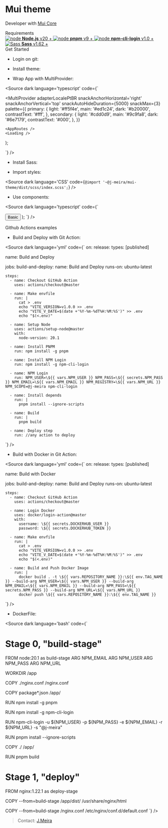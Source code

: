 

<Meta title='Introduction' />

<style>
  {`
    .subheading {
      --mediumdark: '#999999';
      font-weight: 700;
      font-size: 13px;
      color: #999;
      letter-spacing: 6px;
      line-height: 24px;
      text-transform: uppercase;
      margin-bottom: 12px;
      margin-top: 40px;
    }

    .link-list {
      display: grid;
      grid-template-columns: 1fr;
      grid-template-rows: 1fr;
      row-gap: 10px;
    }

    @media (min-width: 620px) {
      .link-list {
        row-gap: 20px;
        column-gap: 20px;
        grid-template-columns: 1fr 1fr 1fr 1fr;
      }
    }

    @media all and (-ms-high-contrast:none) {
    .link-list {
        display: -ms-grid;
        -ms-grid-columns: 1fr 1fr 1fr 1fr;
        -ms-grid-rows: 1fr 1fr 1fr 1fr;
      }
    }

    .link-item {
      display: block;
      padding: 20px;
      border: 1px solid #00000010;
      border-radius: 5px;
      transition: background 150ms ease-out, border 150ms ease-out, transform 150ms ease-out;
      color: #333333;
      display: flex;
      align-items: flex-start;
    }

    .link-item:hover {
      border-color: #1EA7FD50;
      transform: translate3d(0, -3px, 0);
      box-shadow: rgba(0, 0, 0, 0.08) 0 3px 10px 0;
    }

    .link-item:active {
      border-color: #1EA7FD;
      transform: translate3d(0, 0, 0);
    }

    .link-item strong {
      font-weight: 700;
      display: block;
      margin-bottom: 2px;
    }

    .link-item img {
      height: 40px;
      width: 40px;
      margin-right: 15px;
      flex: none;
    }

    .link-item span,
    .link-item p {
      margin: 0;
      font-size: 14px;
      line-height: 20px;
    }

    .tip {
      display: inline-block;
      border-radius: 1em;
      font-size: 11px;
      line-height: 12px;
      font-weight: 700;
      background: #E7FDD8;
      color: #66BF3C;
      padding: 4px 12px;
      margin-right: 10px;
      vertical-align: top;
    }

    .tip-wrapper {
      font-size: 13px;
      line-height: 20px;
      margin-top: 40px;
      margin-bottom: 40px;
    }

    .tip-wrapper code {
      font-size: 12px;
      display: inline-block;
    }
  `}
</style>

# Mui theme

Developer with [Mui Core](https://mui.com/core/#/)

<div className='subheading'>Requirements</div>

<div className='link-list'>
  <a
    className='link-item'
    href='https://nodejs.org/en/download/'
    target='_blank'
  >
    <img src={Node} alt='node' />
    <span>
      <strong>Node.js</strong> v20 +
    </span>
  </a>
  <a
    className='link-item'
    href='https://pnpm.io/installation'
    target='_blank'
  >
    <img src={Pnpm} alt='node' />
    <span>
      <strong>pnpm</strong> v9 +
    </span>
  </a>
  <a
    className='link-item'
    href='https://www.npmjs.com/package/npm-cli-login'
    target='_blank'
  >
    <img src={Code} alt='node' />
    <span>
      <strong>npm-cli-login</strong> v1.0 +
    </span>
  </a>
  <a
    className='link-item'
    href='https://www.npmjs.com/package/sass'
    target='_blank'
  >
    <img src={Sass} alt='Sass' />
    <span>
      <strong>Sass</strong> v1.62 +
    </span>
  </a>

</div>

<div className='subheading'>Get Started</div>

- Login on git:

<Source
  dark
  language='bash'
  code='npm login --registry=https://npm.pkg.github.com --scope=@j-meira'
/>

- Install theme:

<Source dark language='bash' code='pnpm add @j-meira/mui-theme' />

- Wrap App with MultiProvider:

<Source
  dark
  language='typescript'
  code={`


  <MultiProvider
    adapterLocalePtBR
    snackAnchorHorizontal='right'
    snackAnchorVertical='top'
    snackAutoHideDuration={5000}
    snackMax={3}
    palette={{
      primary: {
        light: '#ff5f4e',
        main: '#ed1c24',
        dark: '#b20000',
        contrastText: '#fff',
      },
      secondary: {
        light: '#cdd0d9',
        main: '#9c9fa8',
        dark: '#6e7179',
        contrastText: '#000',
      },
    }}
  >
    <AppRoutes />
    <Loading />
  </MultiProvider>
);

`}
/>

- Install Sass:

<Source dark language='bash' code='pnpm add sass' />

- Import styles:

<Source
  dark
  language='CSS'
  code={`@import '~@j-meira/mui-theme/dist/scss/index.scss';`}
/>

- Use components:

<Source
  dark
  language='typescript'
  code={`

  <Button>Basic</Button>
);
  `}
/>

<div className='subheading'>Github Actions examples</div>

- Build and Deploy with Git Action:

<Source
  dark
  language='yml'
  code={`
  on:
  release:
    types: [published]

name: Build and Deploy

jobs:
build-and-deploy:
name: Build and Deploy
runs-on: ubuntu-latest

    steps:
      - name: Checkout GitHub Action
        uses: actions/checkout@master

      - name: Make envfile
        run: |
          cat > .env
          echo "VITE_VERSION=v1.0.0 >> .env
          echo "VITE_V_DATE=$(date +'%Y-%m-%dT%H:%M:%S')" >> .env
          echo "$(<.env)"

      - name: Setup Node
        uses: actions/setup-node@master
        with:
          node-version: 20.1

      - name: Install PNPM
        run: npm install -g pnpm

      - name: Install NPM Login
        run: npm install -g npm-cli-login

      - name: NPM Login
        run: NPM_USER=\${{ vars.NPM_USER }} NPM_PASS=\${{ secrets.NPM_PASS }} NPM_EMAIL=\${{ vars.NPM_EMAIL }} NPM_REGISTRY=\${{ vars.NPM_URL }} NPM_SCOPE=@j-meira npm-cli-login

      - name: Install depends
        run: |
          pnpm install --ignore-scripts

      - name: Build
        run: |
          pnpm build

      - name: Deploy step
        run: //any action to deploy

`}
/>

- Build with Docker in Git Action:

<Source
  dark
  language='yml'
  code={`
  on:
  release:
    types: [published]

name: Build with Docker

jobs:
build-and-deploy:
name: Build and Deploy
runs-on: ubuntu-latest

    steps:
      - name: Checkout GitHub Action
        uses: actions/checkout@master

      - name: Login Docker
        uses: docker/login-action@master
        with:
          username: \${{ secrets.DOCKERHUB_USER }}
          password: \${{ secrets.DOCKERHUB_TOKEN }}

      - name: Make envfile
        run: |
          cat > .env
          echo "VITE_VERSION=v1.0.0 >> .env
          echo "VITE_V_DATE=$(date +'%Y-%m-%dT%H:%M:%S')" >> .env
          echo "$(<.env)"

      - name: Build and Push Docker Image
        run: |
          docker build . -t \${{ vars.REPOSITORY_NAME }}:\${{ env.TAG_NAME }} --build-arg NPM_USER=\${{ vars.NPM_USER }} --build-arg NPM_EMAIL=\${{ vars.NPM_EMAIL }} --build-arg NPM_PASS=\${{ secrets.NPM_PASS }} --build-arg NPM_URL=\${{ vars.NPM_URL }}
          docker push \${{ vars.REPOSITORY_NAME }}:\${{ env.TAG_NAME }}

`}
/>

- DockerFile:

<Source
  dark
  language='bash'
  code={`
  # Stage 0, "build-stage"
FROM node:20.1 as build-stage
ARG NPM_EMAIL
ARG NPM_USER
ARG NPM_PASS
ARG NPM_URL

WORKDIR /app

COPY ./nginx.conf /nginx.conf

COPY package\*.json /app/

RUN npm install -g pnpm

RUN npm install -g npm-cli-login

RUN npm-cli-login -u \${NPM_USER} -p \${NPM_PASS} -e \${NPM_EMAIL} -r \${NPM_URL} -s "@j-meira"

RUN pnpm install --ignore-scripts

COPY ./ /app/

RUN pnpm build

# Stage 1, "deploy"

FROM nginx:1.22.1 as deploy-stage

COPY --from=build-stage /app/dist/ /usr/share/nginx/html

COPY --from=build-stage /nginx.conf /etc/nginx/conf.d/default.conf
`}
/>

> Contact: <a href='https://github.com/J-Meira' target='_blank'> J.Meira</a>
